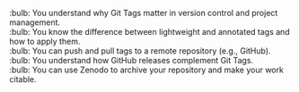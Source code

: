 :bulb: You understand why Git Tags matter in version control and project management.<br>
:bulb: You know the difference between lightweight and annotated tags and how to apply them.<br>
:bulb: You can push and pull tags to a remote repository (e.g., GitHub).<br>
:bulb: You understand how GitHub releases complement Git Tags.<br>
:bulb: You can use Zenodo to archive your repository and make your work citable.